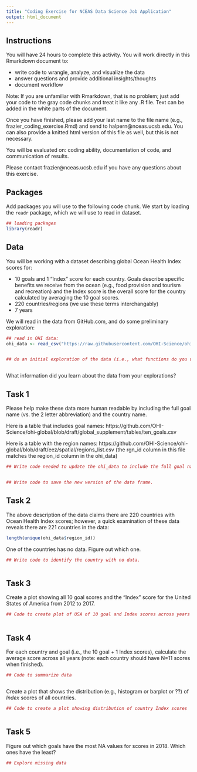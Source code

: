 ```yaml
---
title: "Coding Exercise for NCEAS Data Science Job Application"
output: html_document
---
```


## Instructions

You will have 24 hours to complete this activity. You will work directly in this Rmarkdown document to:

- write code to wrangle, analyze, and visualize the data  
- answer questions and provide additional insights/thoughts
- document workflow

Note: If you are unfamiliar with Rmarkdown, that is no problem; just add your code to the gray code chunks and treat it like any .R file. Text can be added in the white parts of the document.

Once you have finished, please add your last name to the file name (e.g., frazier_coding_exercise.Rmd) and send to halpern@nceas.ucsb.edu. You can also provide a knitted html version of this file as well, but this is not necessary.

You will be evaluated on: coding ability, documentation of code, and communication of results.     


Please contact frazier@nceas.ucsb.edu if you have any questions about this exercise.


## Packages

Add packages you will use to the following code chunk.  We start by loading the `readr` package, which we will use to read in dataset.

```r

## loading packages
library(readr)

```



## Data

You will be working with a dataset describing global Ocean Health Index scores for:
 
  - 10 goals and 1 "Index" score for each country.  Goals describe specific benefits we receive from the ocean (e.g., food provision and tourism and recreation) and the Index score is the overall score for the country calculated by averaging the 10 goal scores. 
  - 220 countries/regions (we use these terms interchangably)
  - 7 years
  
We will read in the data from GitHub.com, and do some preliminary exploration:

```r

## read in OHI data:
ohi_data <- read_csv("https://raw.githubusercontent.com/OHI-Science/ohiprep_v2019/gh-pages/Reference/Lessons_in_OHI/coding_exercise/scores.csv")


## do an initial exploration of the data (i.e., what functions do you use to familiarize yourself with a dataset):



```

What information did you learn about the data from your explorations? 


## Task 1

Please help make these data more human readable by including the full goal name (vs. the 2 letter abbreviation) and the country name.  

Here is a table that includes goal names: https://github.com/OHI-Science/ohi-global/blob/draft/global_supplement/tables/ten_goals.csv

Here is a table with the region names: https://github.com/OHI-Science/ohi-global/blob/draft/eez/spatial/regions_list.csv
(the rgn_id column in this file matches the region_id column in the ohi_data)

```r

## Write code needed to update the ohi_data to include the full goal name and the country name.


## Write code to save the new version of the data frame.


```


## Task 2

The above description of the data claims there are 220 countries with Ocean Health Index scores; however, a quick examination of these data reveals there are 221 countries in the data:

```r

length(unique(ohi_data$region_id))

```


One of the countries has no data.  Figure out which one.

```r

## Write code to identify the country with no data.



```


## Task 3

Create a plot showing all 10 goal scores and the "Index" score for the United States of America from 2012 to 2017. 

```r

## Code to create plot of USA of 10 goal and Index scores across years



```


## Task 4

For each country and goal (i.e., the 10 goal + 1 Index scores), calculate the average score across all years (note: each country should have N=11 scores when finished).

```r

## Code to summarize data



```


Create a plot that shows the distribution (e.g., histogram or barplot or ??) of *Index* scores of all countries.

```r

## Code to create a plot showing distribution of country Index scores



```



## Task 5
Figure out which goals have the most NA values for scores in 2018.  Which ones have the least?  

```r

## Explore missing data


```


